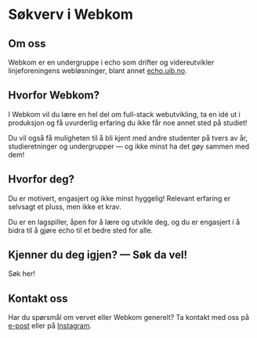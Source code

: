 
# Søkverv i Webkom

## Om oss

Webkom er en undergruppe i echo som drifter og videreutvikler linjeforeningens webløsninger, blant annet [echo.uib.no](https://echo.uib.no/).

## Hvorfor Webkom?

I Webkom vil du lære en hel del om full-stack webutvikling, ta en idé ut i produksjon og få uvurderlig erfaring du ikke får noe annet sted på studiet!

Du vil også få muligheten til å bli kjent med andre studenter på tvers av år, studieretninger og undergrupper — og ikke minst ha det gøy sammen med dem!

## Hvorfor deg?

Du er motivert, engasjert og ikke minst hyggelig! Relevant erfaring er selvsagt et pluss, men ikke et krav.

Du er en lagspiller, åpen for å lære og utvikle deg, og du er engasjert i å bidra til å gjøre echo til et bedre sted for alle.

## Kjenner du deg igjen? — Søk da vel!

<FancyLink href="/sok/webkom" className="my-4">
  Søk her!
</FancyLink>

## Kontakt oss

Har du spørsmål om vervet eller Webkom generelt? Ta kontakt med oss på [e-post](mailto:webkom-styret@echo.uib.no) eller på [Instagram](https://instagram.com/echo_webkom).
